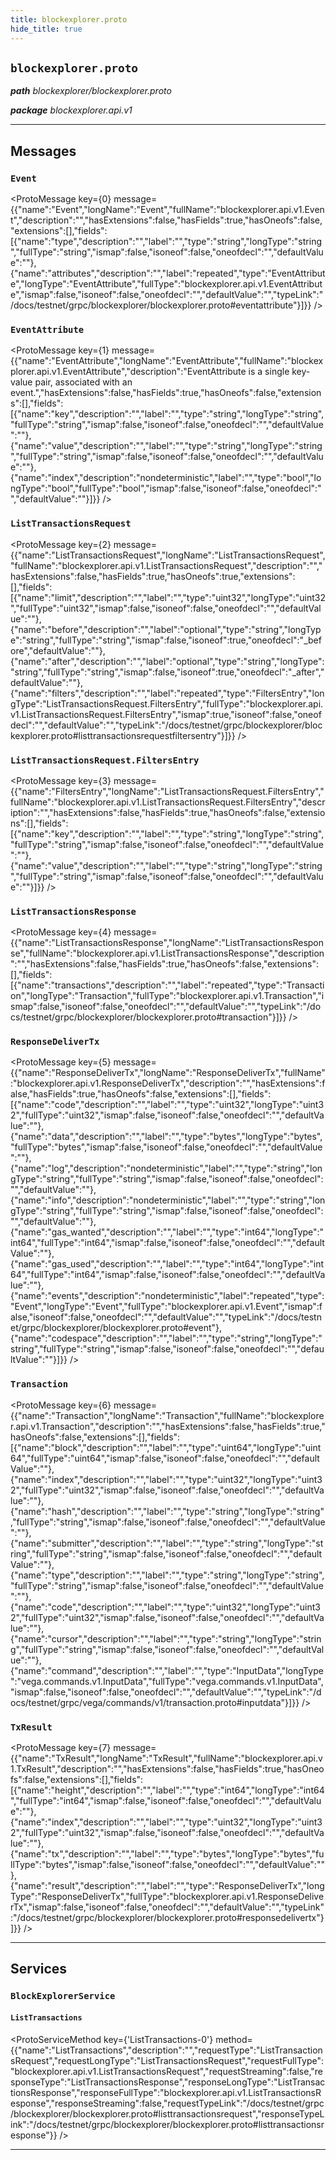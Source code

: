 ```yaml
---
title: blockexplorer.proto
hide_title: true
---
```



## `blockexplorer.proto`
_**path** blockexplorer/blockexplorer.proto_

_**package** blockexplorer.api.v1_



---

## Messages


### `Event`
<ProtoMessage key={0} message={{"name":"Event","longName":"Event","fullName":"blockexplorer.api.v1.Event","description":"","hasExtensions":false,"hasFields":true,"hasOneofs":false,"extensions":[],"fields":[{"name":"type","description":"","label":"","type":"string","longType":"string","fullType":"string","ismap":false,"isoneof":false,"oneofdecl":"","defaultValue":""},{"name":"attributes","description":"","label":"repeated","type":"EventAttribute","longType":"EventAttribute","fullType":"blockexplorer.api.v1.EventAttribute","ismap":false,"isoneof":false,"oneofdecl":"","defaultValue":"","typeLink":"/docs/testnet/grpc/blockexplorer/blockexplorer.proto#eventattribute"}]}} />


### `EventAttribute`
<ProtoMessage key={1} message={{"name":"EventAttribute","longName":"EventAttribute","fullName":"blockexplorer.api.v1.EventAttribute","description":"EventAttribute is a single key-value pair, associated with an event.","hasExtensions":false,"hasFields":true,"hasOneofs":false,"extensions":[],"fields":[{"name":"key","description":"","label":"","type":"string","longType":"string","fullType":"string","ismap":false,"isoneof":false,"oneofdecl":"","defaultValue":""},{"name":"value","description":"","label":"","type":"string","longType":"string","fullType":"string","ismap":false,"isoneof":false,"oneofdecl":"","defaultValue":""},{"name":"index","description":"nondeterministic","label":"","type":"bool","longType":"bool","fullType":"bool","ismap":false,"isoneof":false,"oneofdecl":"","defaultValue":""}]}} />


### `ListTransactionsRequest`
<ProtoMessage key={2} message={{"name":"ListTransactionsRequest","longName":"ListTransactionsRequest","fullName":"blockexplorer.api.v1.ListTransactionsRequest","description":"","hasExtensions":false,"hasFields":true,"hasOneofs":true,"extensions":[],"fields":[{"name":"limit","description":"","label":"","type":"uint32","longType":"uint32","fullType":"uint32","ismap":false,"isoneof":false,"oneofdecl":"","defaultValue":""},{"name":"before","description":"","label":"optional","type":"string","longType":"string","fullType":"string","ismap":false,"isoneof":true,"oneofdecl":"_before","defaultValue":""},{"name":"after","description":"","label":"optional","type":"string","longType":"string","fullType":"string","ismap":false,"isoneof":true,"oneofdecl":"_after","defaultValue":""},{"name":"filters","description":"","label":"repeated","type":"FiltersEntry","longType":"ListTransactionsRequest.FiltersEntry","fullType":"blockexplorer.api.v1.ListTransactionsRequest.FiltersEntry","ismap":true,"isoneof":false,"oneofdecl":"","defaultValue":"","typeLink":"/docs/testnet/grpc/blockexplorer/blockexplorer.proto#listtransactionsrequestfiltersentry"}]}} />


### `ListTransactionsRequest.FiltersEntry`
<ProtoMessage key={3} message={{"name":"FiltersEntry","longName":"ListTransactionsRequest.FiltersEntry","fullName":"blockexplorer.api.v1.ListTransactionsRequest.FiltersEntry","description":"","hasExtensions":false,"hasFields":true,"hasOneofs":false,"extensions":[],"fields":[{"name":"key","description":"","label":"","type":"string","longType":"string","fullType":"string","ismap":false,"isoneof":false,"oneofdecl":"","defaultValue":""},{"name":"value","description":"","label":"","type":"string","longType":"string","fullType":"string","ismap":false,"isoneof":false,"oneofdecl":"","defaultValue":""}]}} />


### `ListTransactionsResponse`
<ProtoMessage key={4} message={{"name":"ListTransactionsResponse","longName":"ListTransactionsResponse","fullName":"blockexplorer.api.v1.ListTransactionsResponse","description":"","hasExtensions":false,"hasFields":true,"hasOneofs":false,"extensions":[],"fields":[{"name":"transactions","description":"","label":"repeated","type":"Transaction","longType":"Transaction","fullType":"blockexplorer.api.v1.Transaction","ismap":false,"isoneof":false,"oneofdecl":"","defaultValue":"","typeLink":"/docs/testnet/grpc/blockexplorer/blockexplorer.proto#transaction"}]}} />


### `ResponseDeliverTx`
<ProtoMessage key={5} message={{"name":"ResponseDeliverTx","longName":"ResponseDeliverTx","fullName":"blockexplorer.api.v1.ResponseDeliverTx","description":"","hasExtensions":false,"hasFields":true,"hasOneofs":false,"extensions":[],"fields":[{"name":"code","description":"","label":"","type":"uint32","longType":"uint32","fullType":"uint32","ismap":false,"isoneof":false,"oneofdecl":"","defaultValue":""},{"name":"data","description":"","label":"","type":"bytes","longType":"bytes","fullType":"bytes","ismap":false,"isoneof":false,"oneofdecl":"","defaultValue":""},{"name":"log","description":"nondeterministic","label":"","type":"string","longType":"string","fullType":"string","ismap":false,"isoneof":false,"oneofdecl":"","defaultValue":""},{"name":"info","description":"nondeterministic","label":"","type":"string","longType":"string","fullType":"string","ismap":false,"isoneof":false,"oneofdecl":"","defaultValue":""},{"name":"gas_wanted","description":"","label":"","type":"int64","longType":"int64","fullType":"int64","ismap":false,"isoneof":false,"oneofdecl":"","defaultValue":""},{"name":"gas_used","description":"","label":"","type":"int64","longType":"int64","fullType":"int64","ismap":false,"isoneof":false,"oneofdecl":"","defaultValue":""},{"name":"events","description":"nondeterministic","label":"repeated","type":"Event","longType":"Event","fullType":"blockexplorer.api.v1.Event","ismap":false,"isoneof":false,"oneofdecl":"","defaultValue":"","typeLink":"/docs/testnet/grpc/blockexplorer/blockexplorer.proto#event"},{"name":"codespace","description":"","label":"","type":"string","longType":"string","fullType":"string","ismap":false,"isoneof":false,"oneofdecl":"","defaultValue":""}]}} />


### `Transaction`
<ProtoMessage key={6} message={{"name":"Transaction","longName":"Transaction","fullName":"blockexplorer.api.v1.Transaction","description":"","hasExtensions":false,"hasFields":true,"hasOneofs":false,"extensions":[],"fields":[{"name":"block","description":"","label":"","type":"uint64","longType":"uint64","fullType":"uint64","ismap":false,"isoneof":false,"oneofdecl":"","defaultValue":""},{"name":"index","description":"","label":"","type":"uint32","longType":"uint32","fullType":"uint32","ismap":false,"isoneof":false,"oneofdecl":"","defaultValue":""},{"name":"hash","description":"","label":"","type":"string","longType":"string","fullType":"string","ismap":false,"isoneof":false,"oneofdecl":"","defaultValue":""},{"name":"submitter","description":"","label":"","type":"string","longType":"string","fullType":"string","ismap":false,"isoneof":false,"oneofdecl":"","defaultValue":""},{"name":"type","description":"","label":"","type":"string","longType":"string","fullType":"string","ismap":false,"isoneof":false,"oneofdecl":"","defaultValue":""},{"name":"code","description":"","label":"","type":"uint32","longType":"uint32","fullType":"uint32","ismap":false,"isoneof":false,"oneofdecl":"","defaultValue":""},{"name":"cursor","description":"","label":"","type":"string","longType":"string","fullType":"string","ismap":false,"isoneof":false,"oneofdecl":"","defaultValue":""},{"name":"command","description":"","label":"","type":"InputData","longType":"vega.commands.v1.InputData","fullType":"vega.commands.v1.InputData","ismap":false,"isoneof":false,"oneofdecl":"","defaultValue":"","typeLink":"/docs/testnet/grpc/vega/commands/v1/transaction.proto#inputdata"}]}} />


### `TxResult`
<ProtoMessage key={7} message={{"name":"TxResult","longName":"TxResult","fullName":"blockexplorer.api.v1.TxResult","description":"","hasExtensions":false,"hasFields":true,"hasOneofs":false,"extensions":[],"fields":[{"name":"height","description":"","label":"","type":"int64","longType":"int64","fullType":"int64","ismap":false,"isoneof":false,"oneofdecl":"","defaultValue":""},{"name":"index","description":"","label":"","type":"uint32","longType":"uint32","fullType":"uint32","ismap":false,"isoneof":false,"oneofdecl":"","defaultValue":""},{"name":"tx","description":"","label":"","type":"bytes","longType":"bytes","fullType":"bytes","ismap":false,"isoneof":false,"oneofdecl":"","defaultValue":""},{"name":"result","description":"","label":"","type":"ResponseDeliverTx","longType":"ResponseDeliverTx","fullType":"blockexplorer.api.v1.ResponseDeliverTx","ismap":false,"isoneof":false,"oneofdecl":"","defaultValue":"","typeLink":"/docs/testnet/grpc/blockexplorer/blockexplorer.proto#responsedelivertx"}]}} />

---
## Services


### `BlockExplorerService`




#### `ListTransactions`
<ProtoServiceMethod key={'ListTransactions-0'} method={{"name":"ListTransactions","description":"","requestType":"ListTransactionsRequest","requestLongType":"ListTransactionsRequest","requestFullType":"blockexplorer.api.v1.ListTransactionsRequest","requestStreaming":false,"responseType":"ListTransactionsResponse","responseLongType":"ListTransactionsResponse","responseFullType":"blockexplorer.api.v1.ListTransactionsResponse","responseStreaming":false,"requestTypeLink":"/docs/testnet/grpc/blockexplorer/blockexplorer.proto#listtransactionsrequest","responseTypeLink":"/docs/testnet/grpc/blockexplorer/blockexplorer.proto#listtransactionsresponse"}} />


---


  